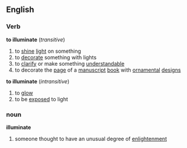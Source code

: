 ==English==
===Verb===
'''to illuminate''' (''transitive'')
#to [[shine]] [[light]] on something
#to [[decorate]] something with lights
#to [[clarify]] or make something [[understandable]]
#to decorate the [[page]] of a [[manuscript]] [[book]] with [[ornamental]] [[design]]s
'''to illuminate''' (''intransitive'')
#to [[glow]]
#to be [[exposed]] to light
===noun===
'''illuminate'''
#someone thought to have an unusual degree of [[enlightenment]]